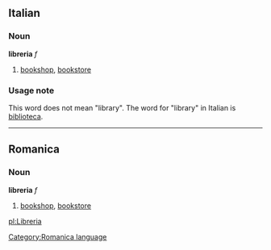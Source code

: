 ==Italian==
===Noun===
'''libreria''' ''f''

#[[bookshop]], [[bookstore]]

===Usage note===
This word does not mean "library".  The word for "library" in Italian is [[biblioteca]].

----
==Romanica==
[[Category:Romanica language]]
===Noun===
'''libreria''' ''f''

#[[bookshop]], [[bookstore]]

[[pl:Libreria]]
